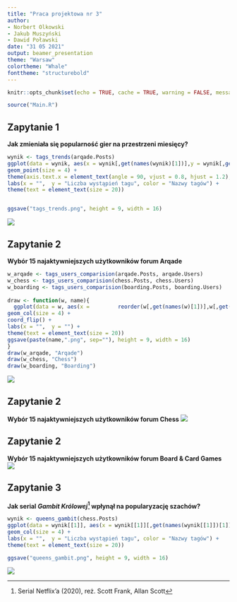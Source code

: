 ```yaml
---
title: "Praca projektowa nr 3"
author: 
- Norbert Olkowski
- Jakub Muszyński
- Dawid Poławski
date: "31 05 2021"
output: beamer_presentation
theme: "Warsaw"
colortheme: "Whale"
fonttheme: "structurebold"
---
```


```r
knitr::opts_chunk$set(echo = TRUE, cache = TRUE, warning = FALSE, message = FALSE)
```
```r
source("Main.R")
```

##  Zapytanie 1  ##
**Jak zmieniała się popularność gier na przestrzeni miesięcy?**

```r
wynik <- tags_trends(arqade.Posts)
ggplot(data = wynik, aes(x = wynik[,get(names(wynik)[1])],y = wynik[,get(names(wynik)[3])], color = wynik[,get(names(wynik)[2])])) + 
geom_point(size = 4) +
theme(axis.text.x = element_text(angle = 90, vjust = 0.8, hjust = 1.2), ) +
labs(x = "",  y = "Liczba wystąpień tagu", color = "Nazwy tagów") +
theme(text = element_text(size = 20)) 


ggsave("tags_trends.png", height = 9, width = 16)
```
![](tags_trends.png)

##  Zapytanie 2  ##
**Wybór 15 najaktywniejszych użytkowników forum Arqade**

```r
w_arqade <- tags_users_comparision(arqade.Posts, arqade.Users)
w_chess <- tags_users_comparision(chess.Posts, chess.Users)
w_boarding <- tags_users_comparision(boarding.Posts, boarding.Users)
 
draw <- function(w, name){
  ggplot(data = w, aes(x =         reorder(w[,get(names(w)[1])],w[,get(names(w)[4])]),y =   w[,get(names(w)[4])])) + 
geom_col(size = 4) +
coord_flip() +
labs(x = "",  y = "") +
theme(text = element_text(size = 20)) 
ggsave(paste(name,".png", sep=""), height = 9, width = 16)
}
draw(w_arqade, "Arqade")
draw(w_chess, "Chess")
draw(w_boarding, "Boarding")
```
![](Arqade.png)

##  Zapytanie 2  ##
**Wybór 15 najaktywniejszych użytkowników forum Chess**
![](Chess.png)

##  Zapytanie 2  ##
**Wybór 15 najaktywniejszych użytkowników forum Board & Card Games**
![](Boarding.png)

##  Zapytanie 3  ##
**Jak serial *Gambit Królowej*^[Serial Netflix'a (2020), reż. Scott Frank, Allan Scott] wpłynął na popularyzację szachów?**
```r
wynik <- queens_gambit(chess.Posts)
ggplot(data = wynik[[1]], aes(x = wynik[[1]][,get(names(wynik[[1]])[1])],y = wynik[[1]][,get(names(wynik[[1]])[2])])) + 
geom_col(size = 4) +
labs(x = "",  y = "Liczba wystąpień tagu", color = "Nazwy tagów") +
theme(text = element_text(size = 20)) 

ggsave("queens_gambit.png", height = 9, width = 16)
```
![](queens_gambit.png)
